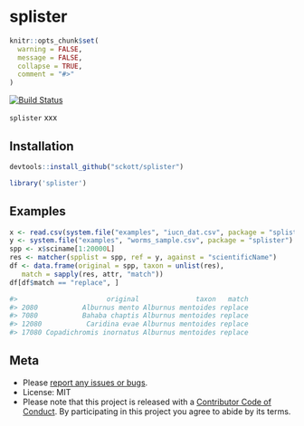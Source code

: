 splister
========

```r
knitr::opts_chunk$set(
  warning = FALSE,
  message = FALSE,
  collapse = TRUE,
  comment = "#>"
)
```

[![Build Status](https://api.travis-ci.org/sckott/splister.png?branch=master)](https://travis-ci.org/sckott/splister)

`splister` xxx

## Installation

```r
devtools::install_github("sckott/splister")
```

```r
library('splister')
```

## Examples

```r
x <- read.csv(system.file("examples", "iucn_dat.csv", package = "splister"), stringsAsFactors = FALSE)[,-1]
y <- system.file("examples", "worms_sample.csv", package = "splister")
spp <- x$sciname[1:20000L]
res <- matcher(spplist = spp, ref = y, against = "scientificName")
df <- data.frame(original = spp, taxon = unlist(res),
   match = sapply(res, attr, "match"))
df[df$match == "replace", ]

#>                      original              taxon   match
#> 2080           Alburnus mento Alburnus mentoides replace
#> 7080           Bahaba chaptis Alburnus mentoides replace
#> 12080           Caridina evae Alburnus mentoides replace
#> 17080 Copadichromis inornatus Alburnus mentoides replace
```

## Meta

* Please [report any issues or bugs](https://github.com/sckott/splister/issues).
* License: MIT
* Please note that this project is released with a [Contributor Code of Conduct](CONDUCT.md). By participating in this project you agree to abide by its terms.
